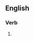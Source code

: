 {{also|excavâtes}}

==English==

===Verb===
{{head|en|verb form}}

# {{en-third-person singular of|excavate}}